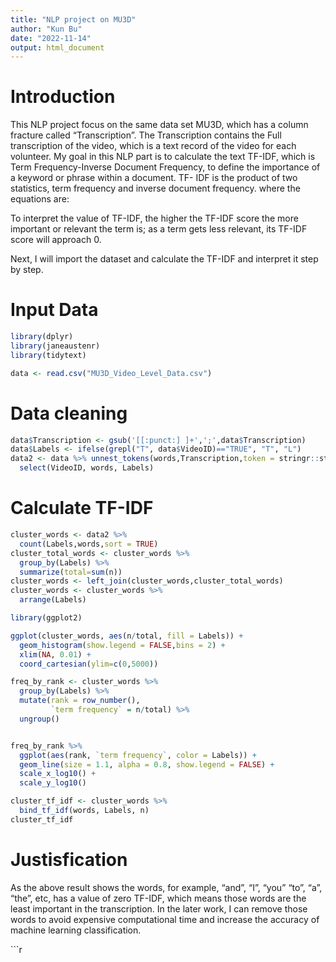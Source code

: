 ---
title: "NLP project on MU3D"
author: "Kun Bu"
date: "2022-11-14"
output: html_document
---

# Introduction
This NLP project focus on the same data set MU3D, which has a column fracture called "Transcription". The Transcription contains the Full transcription of the video, which is a text record of the video for each volunteer. My goal in this NLP part is to calculate the text TF-IDF, which is Term Frequency-Inverse Document Frequency, to  define the importance of a keyword or phrase within a document. TF- IDF is  the product of two statistics, term frequency and inverse document frequency. where the equations are:

\begin{align*}
TF: \quad   tf(t,d) =  \frac{f_{(t,d)}}{\sum_{{t^{'} \in d}}f_{t^{'}, d}} \\
\newline 
IDF: \quad  idf(t, D) = \log\frac{N}{|\{d \in D: t \in d\}|}\\
\newline
TF-IDF: \quad tfidf(t, d, D) = tf(t,d) \cdot  idf(t, D)
\end{align*}

To interpret the value of TF-IDF, the higher the TF-IDF score the more important or relevant the term is; as a term gets less relevant, its TF-IDF score will approach 0. 

Next, I will import the dataset and calculate the TF-IDF and interpret it step by step. 

# Input Data

```{r import data}
library(dplyr)
library(janeaustenr)
library(tidytext)

data <- read.csv("MU3D_Video_Level_Data.csv")
```

# Data cleaning 
```{r data cleaning}
data$Transcription <- gsub('[[:punct:] ]+',';',data$Transcription)
data$Labels <- ifelse(grepl("T", data$VideoID)=="TRUE", "T", "L")
data2 <- data %>% unnest_tokens(words,Transcription,token = stringr::str_split, pattern = ";") %>%
  select(VideoID, words, Labels)

```

# Calculate TF-IDF
```{r Tf}
cluster_words <- data2 %>%
  count(Labels,words,sort = TRUE)
cluster_total_words <- cluster_words %>%
  group_by(Labels) %>%
  summarize(total=sum(n))
cluster_words <- left_join(cluster_words,cluster_total_words)
cluster_words <- cluster_words %>%
  arrange(Labels)

```

```{r ggplot}

library(ggplot2)

ggplot(cluster_words, aes(n/total, fill = Labels)) +
  geom_histogram(show.legend = FALSE,bins = 2) +
  xlim(NA, 0.01) +
  coord_cartesian(ylim=c(0,5000))

```


```{r tfidf}
freq_by_rank <- cluster_words %>% 
  group_by(Labels) %>% 
  mutate(rank = row_number(), 
         `term frequency` = n/total) %>%
  ungroup()


freq_by_rank %>% 
  ggplot(aes(rank, `term frequency`, color = Labels)) + 
  geom_line(size = 1.1, alpha = 0.8, show.legend = FALSE) + 
  scale_x_log10() +
  scale_y_log10()

cluster_tf_idf <- cluster_words %>%
  bind_tf_idf(words, Labels, n)
cluster_tf_idf
```

# Justisfication 

As the above result shows the words, for example, "and", "I", "you" "to", "a", "the", etc, has a value of zero TF-IDF, which means those words are the least important in the transcription. In the later work, I can remove those words to avoid expensive computational time and increase the accuracy of machine learning classification. 

```{r remove 0 tf-idf}
